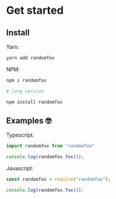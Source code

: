 # Get started

## Install

Yarn:

```bash
yarn add randomfox
```

NPM:

```bash
npm i randomfox

# long version

npm install randomfox
```

## Examples 🤓

Typescript:

```typescript
import randomfox from "randomfox"

console.log(randomfox.fox());
```

Javascript:

```javascript
const randomfox = require("randomfox");

console.log(randomfox.fox());
```